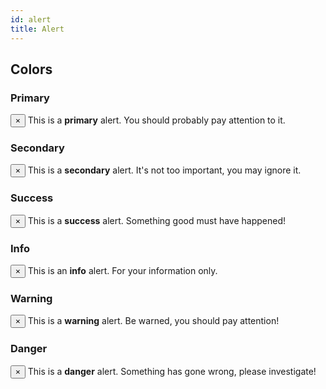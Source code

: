 ```yaml
---
id: alert
title: Alert
---
```



## Colors

### Primary

<Playground>
  <div class="alert alert--primary" role="alert">
    <button aria-label="Close" class="close" type="button">
      <span aria-hidden="true">&times;</span>
    </button>
    This is a <strong>primary</strong> alert. You should probably pay attention to
    it.
  </div>
</Playground>

### Secondary

<Playground>
  <div class="alert alert--secondary" role="alert">
    <button aria-label="Close" class="close" type="button">
      <span aria-hidden="true">&times;</span>
    </button>
    This is a <strong>secondary</strong> alert. It's not too important, you may ignore
    it.
  </div>
</Playground>

### Success

<Playground>
  <div class="alert alert--success" role="alert">
    <button aria-label="Close" class="close" type="button">
      <span aria-hidden="true">&times;</span>
    </button>
    This is a <strong>success</strong> alert. Something good must have happened!
  </div>
</Playground>

### Info

<Playground>
  <div class="alert alert--info" role="alert">
    <button aria-label="Close" class="close" type="button">
      <span aria-hidden="true">&times;</span>
    </button>
    This is an <strong>info</strong> alert. For your information only.
  </div>
</Playground>

### Warning

<Playground>
  <div class="alert alert--warning" role="alert">
    <button aria-label="Close" class="close" type="button">
      <span aria-hidden="true">&times;</span>
    </button>
    This is a <strong>warning</strong> alert. Be warned, you should pay attention!
  </div>
</Playground>

### Danger

<Playground>
  <div class="alert alert--danger" role="alert">
    <button aria-label="Close" class="close" type="button">
      <span aria-hidden="true">&times;</span>
    </button>
    This is a <strong>danger</strong> alert. Something has gone wrong, please investigate!
  </div>
</Playground>
